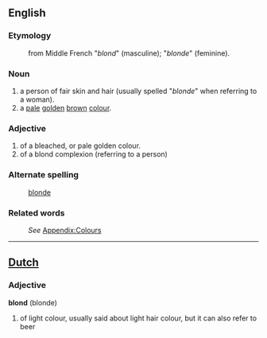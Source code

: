 ==English==

===Etymology===
: from Middle French "''blond''" (masculine); "''blonde''" (feminine).

=== Noun ===
#a person of fair skin and hair (usually spelled "''blonde''" when referring to a woman).
#a [[pale]] [[golden]] [[brown]] [[colour]].

=== Adjective ===
#of a bleached, or pale golden colour.
#of a blond complexion (referring to a person)

===Alternate spelling===
:[[blonde]]

===Related words===
:''See'' [[Wiktionary_Appendix:Colours|Appendix:Colours]]

----

==[[Dutch]]==

=== Adjective ===

'''blond''' (blonde)

# of light colour, usually said about light hair colour, but it can also refer to beer